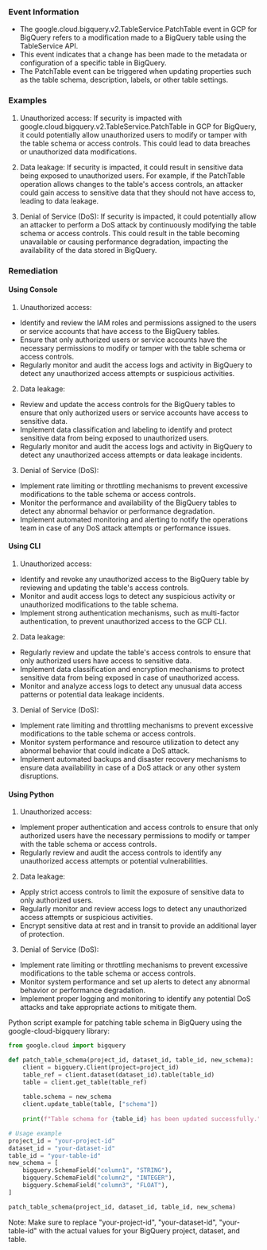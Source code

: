 
### Event Information

- The google.cloud.bigquery.v2.TableService.PatchTable event in GCP for BigQuery refers to a modification made to a BigQuery table using the TableService API.
- This event indicates that a change has been made to the metadata or configuration of a specific table in BigQuery.
- The PatchTable event can be triggered when updating properties such as the table schema, description, labels, or other table settings.


### Examples

1. Unauthorized access: If security is impacted with google.cloud.bigquery.v2.TableService.PatchTable in GCP for BigQuery, it could potentially allow unauthorized users to modify or tamper with the table schema or access controls. This could lead to data breaches or unauthorized data modifications.

2. Data leakage: If security is impacted, it could result in sensitive data being exposed to unauthorized users. For example, if the PatchTable operation allows changes to the table's access controls, an attacker could gain access to sensitive data that they should not have access to, leading to data leakage.

3. Denial of Service (DoS): If security is impacted, it could potentially allow an attacker to perform a DoS attack by continuously modifying the table schema or access controls. This could result in the table becoming unavailable or causing performance degradation, impacting the availability of the data stored in BigQuery.

### Remediation

#### Using Console

1. Unauthorized access:
- Identify and review the IAM roles and permissions assigned to the users or service accounts that have access to the BigQuery tables.
- Ensure that only authorized users or service accounts have the necessary permissions to modify or tamper with the table schema or access controls.
- Regularly monitor and audit the access logs and activity in BigQuery to detect any unauthorized access attempts or suspicious activities.

2. Data leakage:
- Review and update the access controls for the BigQuery tables to ensure that only authorized users or service accounts have access to sensitive data.
- Implement data classification and labeling to identify and protect sensitive data from being exposed to unauthorized users.
- Regularly monitor and audit the access logs and activity in BigQuery to detect any unauthorized access attempts or data leakage incidents.

3. Denial of Service (DoS):
- Implement rate limiting or throttling mechanisms to prevent excessive modifications to the table schema or access controls.
- Monitor the performance and availability of the BigQuery tables to detect any abnormal behavior or performance degradation.
- Implement automated monitoring and alerting to notify the operations team in case of any DoS attack attempts or performance issues.

#### Using CLI

1. Unauthorized access:
- Identify and revoke any unauthorized access to the BigQuery table by reviewing and updating the table's access controls.
- Monitor and audit access logs to detect any suspicious activity or unauthorized modifications to the table schema.
- Implement strong authentication mechanisms, such as multi-factor authentication, to prevent unauthorized access to the GCP CLI.

2. Data leakage:
- Regularly review and update the table's access controls to ensure that only authorized users have access to sensitive data.
- Implement data classification and encryption mechanisms to protect sensitive data from being exposed in case of unauthorized access.
- Monitor and analyze access logs to detect any unusual data access patterns or potential data leakage incidents.

3. Denial of Service (DoS):
- Implement rate limiting and throttling mechanisms to prevent excessive modifications to the table schema or access controls.
- Monitor system performance and resource utilization to detect any abnormal behavior that could indicate a DoS attack.
- Implement automated backups and disaster recovery mechanisms to ensure data availability in case of a DoS attack or any other system disruptions.

#### Using Python

1. Unauthorized access:
- Implement proper authentication and access controls to ensure that only authorized users have the necessary permissions to modify or tamper with the table schema or access controls.
- Regularly review and audit the access controls to identify any unauthorized access attempts or potential vulnerabilities.

2. Data leakage:
- Apply strict access controls to limit the exposure of sensitive data to only authorized users.
- Regularly monitor and review access logs to detect any unauthorized access attempts or suspicious activities.
- Encrypt sensitive data at rest and in transit to provide an additional layer of protection.

3. Denial of Service (DoS):
- Implement rate limiting or throttling mechanisms to prevent excessive modifications to the table schema or access controls.
- Monitor system performance and set up alerts to detect any abnormal behavior or performance degradation.
- Implement proper logging and monitoring to identify any potential DoS attacks and take appropriate actions to mitigate them.

Python script example for patching table schema in BigQuery using the google-cloud-bigquery library:

```python
from google.cloud import bigquery

def patch_table_schema(project_id, dataset_id, table_id, new_schema):
    client = bigquery.Client(project=project_id)
    table_ref = client.dataset(dataset_id).table(table_id)
    table = client.get_table(table_ref)
    
    table.schema = new_schema
    client.update_table(table, ["schema"])
    
    print(f"Table schema for {table_id} has been updated successfully.")

# Usage example
project_id = "your-project-id"
dataset_id = "your-dataset-id"
table_id = "your-table-id"
new_schema = [
    bigquery.SchemaField("column1", "STRING"),
    bigquery.SchemaField("column2", "INTEGER"),
    bigquery.SchemaField("column3", "FLOAT"),
]

patch_table_schema(project_id, dataset_id, table_id, new_schema)
```

Note: Make sure to replace "your-project-id", "your-dataset-id", "your-table-id" with the actual values for your BigQuery project, dataset, and table.

